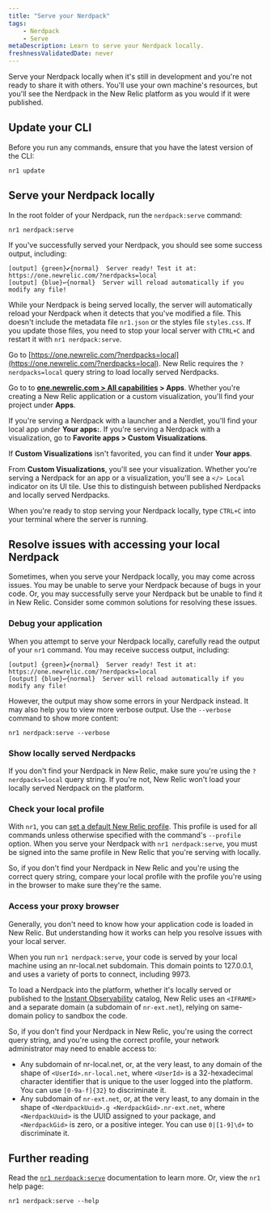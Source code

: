 ```yaml
---
title: "Serve your Nerdpack"
tags:
    - Nerdpack 
    - Serve
metaDescription: Learn to serve your Nerdpack locally.
freshnessValidatedDate: never
---
```


Serve your Nerdpack locally when it's still in development and you're not ready to share it with others. You'll use your own machine's resources, but you'll see the Nerdpack in the New Relic platform as you would if it were published.


## Update your CLI

Before you run any commands, ensure that you have the latest version of the CLI:

```shell
nr1 update
```

## Serve your Nerdpack locally

<Steps>

<Step>

In the root folder of your Nerdpack, run the `nerdpack:serve` command:


```shell
nr1 nerdpack:serve
```

If you've successfully served your Nerdpack, you should see some success output, including:

```shell
[output] {green}✔{normal}  Server ready! Test it at: https://one.newrelic.com/?nerdpacks=local
[output] {blue}↩{normal}  Server will reload automatically if you modify any file!
```


While your Nerdpack is being served locally, the server will automatically reload your Nerdpack when it detects that you've modified a file. This doesn't include the metadata file `nr1.json` or the styles file `styles.css`. If you update those files, you need to stop your local server with `CTRL+C` and restart it with `nr1 nerdpack:serve`.

</Step>

<Step>

Go to [https://one.newrelic.com/?nerdpacks=local](https://one.newrelic.com/?nerdpacks=local). New Relic requires the `?nerdpacks=local` query string to load locally served Nerdpacks.

</Step>

<Step>

Go to to <DoNotTranslate>**[one.newrelic.com > All capabilities](https://one.newrelic.com/all-capabilities) > Apps**</DoNotTranslate>. Whether you're creating a New Relic application or a custom visualization, you'll find your project under <DoNotTranslate>**Apps**</DoNotTranslate>.

</Step>

<Step>

If you're serving a Nerdpack with a launcher and a Nerdlet, you'll find your local app under <DoNotTranslate>**Your apps:**</DoNotTranslate>. If you're serving a Nerdpack with a visualization, go to <DoNotTranslate>**Favorite apps > Custom Visualizations**</DoNotTranslate>.


<Callout variant="tip">

If **Custom Visualizations** isn't favorited, you can find it under **Your apps**.

</Callout>

From **Custom Visualizations**, you'll see your visualization. Whether you're serving a Nerdpack for an app or a visualization, you'll see a `</> Local` indicator on its UI tile. Use this to distinguish between published Nerdpacks and locally served Nerdpacks.

</Step>

<Step>

When you're ready to stop serving your Nerdpack locally, type `CTRL+C` into your terminal where the server is running.

</Step>

</Steps>

## Resolve issues with accessing your local Nerdpack

Sometimes, when you serve your Nerdpack locally, you may come across issues. You may be unable to serve your Nerdpack because of bugs in your code. Or, you may successfully serve your Nerdpack but be unable to find it in New Relic. Consider some common solutions for resolving these issues.

### Debug your application

When you attempt to serve your Nerdpack locally, carefully read the output of your `nr1` command. You may receive success output, including:


```shell
[output] {green}✔{normal}  Server ready! Test it at: https://one.newrelic.com/?nerdpacks=local
[output] {blue}↩{normal}  Server will reload automatically if you modify any file!
```

However, the output may show some errors in your Nerdpack instead. It may also help you to view more verbose output. Use the `--verbose` command to show more content:

```shell
nr1 nerdpack:serve --verbose
```


### Show locally served Nerdpacks

If you don't find your Nerdpack in New Relic, make sure you're using the `?nerdpacks=local` query string. If you're not, New Relic won't load your locally served Nerdpack on the platform.

### Check your local profile

With `nr1`, you can [set a default New Relic profile](/docs/new-relic-solutions/build-nr-ui/nr1-cli/nr1-common/#nr1-profiles). This profile is used for all commands unless otherwise specified with the command's `--profile` option. When you serve your Nerdpack with `nr1 nerdpack:serve`, you must be signed into the same profile in New Relic that you're serving with locally.

So, if you don't find your Nerdpack in New Relic and you're using the correct query string, compare your local profile with the profile you're using in the browser to make sure they're the same.

### Access your proxy browser

Generally, you don't need to know how your application code is loaded in New Relic. But understanding how it works can help you resolve issues with your local server.

When you run `nr1 nerdpack:serve`, your code is served by your local machine using an nr-local.net subdomain. This domain points to 127.0.0.1, and uses a variety of ports to connect, including 9973.

To load a Nerdpack into the platform, whether it's locally served or published to the [Instant Observability](https://newrelic.com/instant-observability) catalog, New Relic uses an `<IFRAME>` and a separate domain (a subdomain of `nr-ext.net`), relying on same-domain policy to sandbox the code.

So, if you don't find your Nerdpack in New Relic, you're using the correct query string, and you're using the correct profile, your network administrator may need to enable access to:

- Any subdomain of nr-local.net, or, at the very least, to any domain of the shape of `<UserId>.nr-local.net`, where `<UserId>` is a 32-hexadecimal character identifier that is unique to the user logged into the platform. You can use `[0-9a-f]{32}` to discriminate it.
- Any subdomain of `nr-ext.net`, or, at the very least, to any domain in the shape of `<NerdpackUuid>.g <NerdpackGid>.nr-ext.net`, where `<NerdpackUuid>` is the UUID assigned to your package, and `<NerdpackGid>` is zero, or a positive integer. You can use `0|[1-9]\d+` to discriminate it.

## Further reading

Read the [`nr1 nerdpack:serve`](/explore-docs/nr1-nerdpack#nr1-nerdpackserve) documentation to learn more. Or, view the `nr1` help page:

```shell
nr1 nerdpack:serve --help
```

